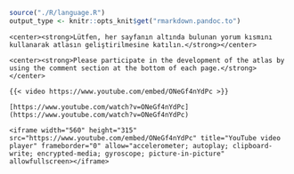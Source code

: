 ```r

source("./R/language.R")
output_type <- knitr::opts_knit$get("rmarkdown.pandoc.to")

```

```asis
<center><strong>Lütfen, her sayfanın altında bulunan yorum kısmını kullanarak atlasın geliştirilmesine katılın.</strong></center>
```


```asis
<center><strong>Please participate in the development of the atlas by using the comment section at the bottom of each page.</strong></center>

```


```asis

{{< video https://www.youtube.com/embed/ONeGf4nYdPc >}}

```

```asis

[https://www.youtube.com/watch?v=ONeGf4nYdPc](https://www.youtube.com/watch?v=ONeGf4nYdPc)

```


```comment
<iframe width="560" height="315" src="https://www.youtube.com/embed/ONeGf4nYdPc" title="YouTube video player" frameborder="0" allow="accelerometer; autoplay; clipboard-write; encrypted-media; gyroscope; picture-in-picture" allowfullscreen></iframe>
```


